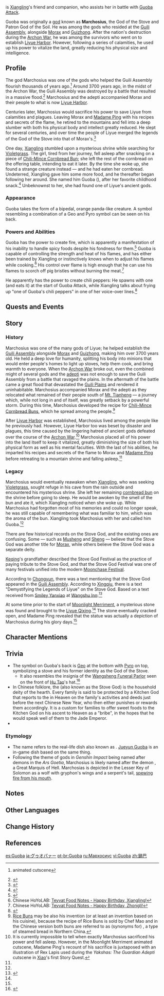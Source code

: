 {{CharacterTabs}}
{{About|the character|[[Xiangling]]'s [[Elemental Skill]]|Guoba Attack}}
{{Redirect|Stove God|the current holder of the title of God of the Stove|Rex Lapis}}
{{Character Infobox
|image            = <gallery>
NPC Guoba Portrait.png|As Guoba
NPC Marchosius.png|As Marchosius
</gallery>
|type             = Quest NPC
|element          = Pyro
|element2         = Geo
|elementNote2     = formerly
|region           = Liyue
|location         = Liyue
|realname         = Marchosius
|affiliation      = Guili Assembly
|affiliation2     = Adepti
|affiliation3     = Wanmin Restaurant
|group            = Gods
<!--|chineseName      = <u>Stove God</u>: {{zh|灶神|rm=Zàoshén|tl={{w|Wok#Wok stoves|Stove}} God}}<br><u>God of the Stove</u>:  {{zh|炉灶之魔神|rm=Lúzào zhī {{subst:uc:m}}óshén|tl=Demon God of the Stove}}
|japaneseName     = <u>Stove God</u>: {{ja|{{Rubi|竈|かまど|神|がみ}}|rm=Kamado-gami|tl={{w|Kamado|Stove}} God}}<br><u>God of the Stove</u>: {{ja|{{Rubi|竈|かまど|の|&nbsp;|魔|ま|神|じん}}|rm=Kamado no Majin|tl=Demon God of the Stove}}
|koreanName       = <u>Stove God</u>: {{ko|{{tt|조왕신|竈王神}}|rm=Jowangsin|tl=Stove God-King}}<br><u>God of the Stove</u>: {{ko|부뚜막의 {{tt|마신|魔神}}|rm=Buttumag-ui Masin|tl=Demon God of the {{w|Buttumak|Stove}}}}-->
|title            = God of the Stove
|title2           = Stove God
|title3           = Patron God of the Soil
}}
{{Lang|'''Guoba'''|zh=锅巴|zh_rm=Guōba}} is [[Xiangling]]'s friend and companion, who assists her in battle with [[Guoba Attack]].

Guoba was originally a [[god]] known as '''Marchosius''', the God of the Stove and Patron God of the Soil. He was among the gods who resided at the [[Guili Assembly]], alongside [[Morax]] and [[Guizhong]]. After the nation's destruction during the [[Archon War]], he was among the survivors who went on to establish [[Liyue Harbor]]. However, following a series of calamities, he used up his power to vitalize the land, greatly reducing his physical size and intelligence.

==Profile==
The god Marchosius was one of the gods who helped the Guili Assembly flourish thousands of years ago.<ref name="MoonMerry2">{{Ref/Quest|Three to Get Ready, and Here We Go}} animated cutscene</ref> Around 3700 years ago, in the midst of the Archon War, the Guili Assembly was destroyed by a battle that resulted in a massive flood.<ref>{{Ref/Book|Stone Tablet Compilations: Vol. I}}</ref> Marchosius and the adepti accompanied Morax and their people to what is now [[Liyue Harbor]].

Centuries later, Marchosius would sacrifice his power to save Liyue from calamities and plagues. Leaving Morax and [[Madame Ping]] with his recipes and secrets of the flame, he retired to the mountains and fell into a deep slumber with both his physical body and intellect greatly reduced. He slept for several centuries, and over time the people of Liyue merged the legends of the God of the Stove into that of Morax's.<ref>{{Ref/Item|Legend of the Geo Archon: God of the Stove}}</ref>

One day, [[Xiangling]] stumbled upon a mysterious shrine while searching for [[Violetgrass]]. The girl, tired from her journey, fell asleep after snacking on a piece of [[Chili-Mince Cornbread Buns|Chili-Mince Cornbread Bun]]; she left the rest of the cornbread on the offering table, intending to eat it later. By the time she woke up, she found a strange creature instead &mdash; and he had eaten her cornbread. Undeterred, Xiangling gave him some more food, and he thereafter began following her around. She named him Guoba ({{w|scorched rice}}), after her favorite childhood snack.<ref name="ReferenceA">{{Ref/CS|Xiangling|4}}</ref> Unbeknownst to her, she had found one of Liyue's ancient gods.

===Appearance===
Guoba takes the form of a bipedal, orange panda-like creature. A symbol resembling a combination of a Geo and Pyro symbol can be seen on his back.

===Powers and Abilities===
Guoba has the power to create fire, which is apparently a manifestation of his inability to handle spicy foods despite his fondness for them.<ref>{{Ref/Talent|Guoba Attack}}</ref> Guoba is capable of controlling the strength and heat of his flames, and has either been trained by Xiangling or instinctively knows when to adjust his flames while cooking.<ref>Chinese HoYoLAB: [https://ys.mihoyo.com/main/news/detail/11473 Teyvat Food Notes - Happy Birthday, Xiangling!]</ref> His control over flame is high enough that he can use his flames to scorch off pig bristles without burning the meat.<ref>Chinese HoYoLAB: [https://ys.mihoyo.com/main/news/detail/13126 Teyvat Food Notes - Happy Birthday, Zhongli!]</ref>

He apparently has the power to create chili peppers: He spawns with one (and eats it) at the start of Guoba Attack, while Xiangling talks about frying up "one of Guoba's chili peppers" in one of her voice-over lines.<ref>{{Ref/VO|Xiangling|More about Xiangling: III}}</ref>

==Quests and Events==
{{Quests and Events
|The Stars Inscribe the Year's Wishes = cutscene
}}

==Story==
===History===
Marchosius was one of the many gods of Liyue; he helped establish the [[Guili Assembly]] alongside [[Morax]] and [[Guizhong]], making him over 3700 years old. He held a deep love for humanity, splitting his body into minions that would enter people's homes to light up stoves, help them cook, and bring warmth to everyone. When the [[Archon War]] broke out, even the combined might of several gods and the [[adepti]] was not enough to save the Guili Assembly from a battle that ravaged the plains. In the aftermath of the battle came a great flood that devastated the [[Guili Plains]] and rendered it uninhabitable. Marchosius accompanied Morax and the adepti as they relocated what remained of their people south of [[Mt. Tianheng]] &mdash; a journey which, while not long in and of itself, was greatly setback by a powerful storm. During this time, Marchosius developed the recipe for [[Chili-Mince Cornbread Buns]], which he spread among the people.<ref group="Note">[[Rice Buns]] may be also his invention (or at least an invention based on his cuisine), because the recipe of Rice Buns is sold by Chef Mao and in the Chinese version both buns are referred to as (synonyms for) ''{{w|wotou}}'', a type of steamed bread in Northern China.</ref>

After [[Liyue Harbor]] was established, Marchosius lived among the people like he previously had. However, Liyue Harbor too was beset by disaster and plagues, this time caused by the lingering hatred of ancient gods defeated over the course of the [[Archon War]].<ref group="Note">It is currently impossible to tell when exactly Marchosius sacrificed his power and fell asleep. However, in the Moonlight Merriment animated cutscene, Madame Ping's recount of his sacrifice is juxtaposed with an illustration of Rex Lapis used during the ''Yakshas: The Guardian Adepti'' cutscene in [[Xiao]]'s first Story Quest.</ref> Marchosius placed all of his power into the land itself to keep it vitalized, greatly diminishing the size of both his physical form as well as his mental faculties. With the last of his abilities, he imparted his recipes and secrets of the flame to Morax and [[Madame Ping]] before retreating to a mountain shrine and falling asleep.<ref name="MoonMerry2" />

===Legacy===
Marchosius would eventually reawaken when [[Xiangling]], who was seeking [[Violetgrass]], sought refuge in his cave from the rain outside and encountered his mysterious shrine. She left her remaining [[Chili-Mince Cornbread Buns|cornbread bun]] on the shrine before going to sleep. He would be awoken by the smell of the bun and ate it, which Xiangling noticed when she woke up. While Marchosius had forgotten most of his memories and could no longer speak, he was still capable of remembering what was familiar to him, which was the aroma of the bun. Xiangling took Marchosius with her and called him Guoba.<ref name="ReferenceA"/>

There are few historical records on the Stove God, and the existing ones are confusing. Some &mdash; such as [[Musheng]] and [[Sheng]] &mdash; believe that the Stove God was another title for [[Morax]], while others believe the Stove God was a separate deity.

[[Keqing]]'s grandfather described the Stove God Festival as the practice of paying tribute to the Stove God, and that the Stove God Festival was one of many festivals unified into the modern [[Moonchase Festival]].

According to [[Chongyun]], there was a text mentioning that the Stove God appeared in the [[Guili Assembly]]. According to [[Xingqiu]], there is a text "Demystifying the Legends of Liyue" on the Stove God. Based on a text received from [[Smiley Yanxiao]] at [[Wangshu Inn]]:<ref name="MoonMerry1">{{Ref/Quest|One for the Foodies, Two for the Show}}</ref>

{{Quote|60 miles to the northwest is the [[Guili Assembly]]. Many were settled there, where they hunted in groups, farmed the land, and made their living from what the soil yielded. When the Stove God descended, one god became many, all of which were the height of children. As does a star when it descends into the world, so the Stove God went out among the common folk and taught them to create fire. With fire, the people at last learned to make hot food, and they dined on rice congee and cooked meat thereafter.}}

At some time prior to the start of [[Moonlight Merriment]], a mysterious stone was found and brought to the [[Liyue Qixing]].<ref name="MoonMerry1" /> The stone eventually cracked open, and Madame Ping revealed that the statue was actually a depiction of Marchosius during his glory days.<ref name="MoonMerry2" />

==Character Mentions==
{{Character Mentions}}

==Trivia==
* The symbol on Guoba's back is [[Geo]] at the bottom with [[Pyro]] on top, symbolizing a stove and his former identity as the God of the Stove.
** It also resembles the insignia of the [[Wangsheng Funeral Parlor]] seen on the front of [[Hu Tao]]'s hat.<ref>{{Ref/CS|Hu Tao|Harmony Hexagram Hat}}</ref>
* In Chinese folklore, the {{w|Kitchen God}} (also known as the Stove God) is the household deity of the hearth. Every family is said to be protected by a Kitchen God that reports to the {{w|Jade Emperor}} in Heaven on the family's activities and deeds just before the next Chinese New Year, who then either punishes or rewards them accordingly. It is a custom for families to offer sweet foods to the Kitchen God on his ascent to Heaven as a "bribe", in the hopes that he would speak well of them to the Jade Emperor.
* {{Furnishing Mentions|Guoba}}

===Etymology===
* The name {{Lang|Guoba|zh=锅巴|zh_rm=Guōba}} refers to the real-life dish also known as {{w|scorched rice}}. [[Jueyun Guoba]] is an in-game dish based on the same thing.
* Following the theme of gods in ''Genshin Impact'' being named after demons in the ''Ars Goetia'', Marchosius is likely named after the demon {{w|Marchosias}}, a Great Marquis of Hell. Marchosias is depicted in the Lesser Key of Solomon as a wolf with gryphon's wings and a serpent's tail, [[Guoba Attack|spewing fire from his mouth]].

==Notes==
{{Reflist|note=1}}

==Other Languages==
{{Other Languages
|1_default_hidden = 1
|1_en      = Guoba
|1_zhs     = 锅巴
|1_zhs_rm  = Guōba
|1_zht     = 鍋巴
|1_zht_rm  = Guōba
|1_ja      = グゥオパァー
|1_ko      = 누룽지
|1_es      = Guoba
|1_fr      = Gooba
|1_ru      = Гоба
|1_th      = Guoba
|1_vi      = Guoba
|1_de      = Guoba
|1_id      = Guoba
|1_pt      = Guoba
|1_tr      = Guoba
|1_it      = Guoba

|2_default_hidden = 1
|2_en      = Marchosius
|2_zhs     = 马科修斯
|2_zhs_rm  = Mǎkēxiūsī
|2_zht     = 馬科修斯
|2_zht_rm  = Mǎkēxiūsī
|2_ja      = マルコシアス
|2_ko      = 마르코시우스
|2_es      = Marchosius
|2_fr      = Marchosius
|2_ru      = Мархосиус
|2_th      = Marchosius
|2_vi      = Marchosius
|2_de      = Marchosius
|2_id      = Marchosius
|2_pt      = Marchosius
|2_tr      = Marchosius
|2_it      = Marchosius
}}

==Change History==
{{Change History|1.0}}

==References==
{{Reflist|2}}

[[es:Guoba]]
[[ja:グゥオパァー]]
[[pt-br:Guoba]]
[[ru:Мархосиус]]
[[vi:Guoba]]
[[zh:鍋巴]]